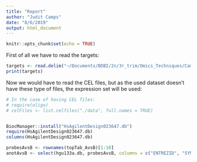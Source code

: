 ```yaml
---
title: "Report"
author: "Judit Camps"
date: "8/6/2019"
output: html_document
---
```


```r
knitr::opts_chunk$set(echo = TRUE)
```

First of all we have to read the targets:

```r
targets <- read.delim("~/Documents/BDBI/2n/3r_trim/Omics_Techniques/Camps_Judit-OmicsTechniques/Exercise_3/GSE107741/data/targets.txt")
print(targets)
```

Now we would have to read the CEL files, but as the used dataset doesn't have these type of files, the expression set will be used:

```r
# In the case of having CEL files:
# require(oligo)
# celFiles <- list.celfiles("./data", full.names = TRUE)

```

```r

```

```r
BiocManager::install("HsAgilentDesign023647.db")
require(HsAgilentDesign023647.db)
columns(HsAgilentDesign023647.db)

probesAvsB <- rownames(topTab_AvsB)[1:10]
anotAvsB <- select(hgu133a.db, probesAvsB, columns = c("ENTREZID", "SYMBOL", "GENENAME"))
```
